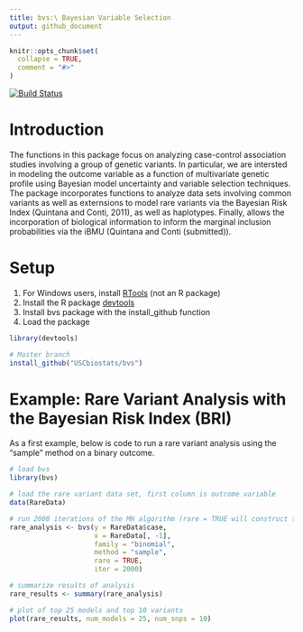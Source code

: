 ```yaml
---
title: bvs:\ Bayesian Variable Selection
output: github_document
---
```


<!-- README.md is generated from README.Rmd. Please edit that file -->

```r
knitr::opts_chunk$set(
  collapse = TRUE,
  comment = "#>"
)
```

[![Build Status](https://travis-ci.org/USCbiostats/bvs.svg?branch=master)](https://travis-ci.org/USCbiostats/bvs)

# Introduction

The functions in this package focus on analyzing case-control association studies involving a group of genetic variants. 
In particular, we are intersted in modeling the outcome variable as a function of multivariate genetic profile using
Bayesian model uncertainty and variable selection techniques. The package incorporates functions to analyze data sets
involving common variants as well as externsions to model rare variants via the Bayesian Risk Index (Quintana and Conti, 2011), 
as well as haplotypes. Finally, allows the incorporation of biological information to inform the marginal inclusion probabilities
via the iBMU (Quintana and Conti (submitted)).

# Setup

1. For Windows users, install [RTools](https://cran.r-project.org/bin/windows/Rtools/) (not an R package)
2. Install the R package [devtools](https://github.com/hadley/devtools)
3. Install bvs package with the install_github function 
4. Load the package

```r
library(devtools)

# Master branch
install_github("USCbiostats/bvs")
```

# Example: Rare Variant Analysis with the Bayesian Risk Index (BRI)

As a first example, below is code to run a rare variant analysis using the "sample" method on a binary outcome.

```r

# load bvs
library(bvs)

# load the rare variant data set, first column is outcome variable
data(RareData)

# run 2000 iterations of the MH algorithm (rare = TRUE will construct the BRI) 
rare_analysis <- bvs(y = RareData$case, 
                     x = RareData[, -1],
                     family = "binomial",
                     method = "sample", 
                     rare = TRUE,
                     iter = 2000)

# summarize results of analysis
rare_results <- summary(rare_analysis)

# plot of top 25 models and top 10 variants
plot(rare_results, num_models = 25, num_snps = 10)
```




